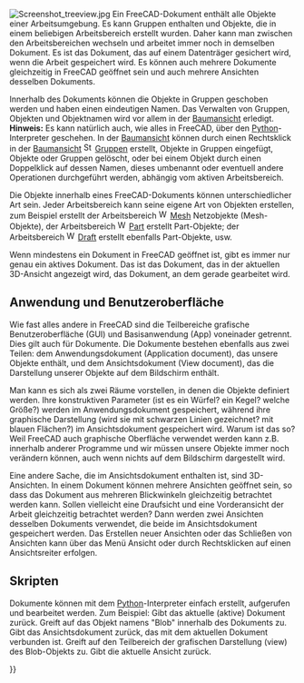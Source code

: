 <languages/>

<div class="mw-translate-fuzzy">
{{Docnav/de
|[[Navigation_Cube/de|Navigationswürfel]]
|[[Property_editor/de|Eigenschafteneditor]]
}}
</div>

{{TOCright}}

[[Image:Screenshot treeview.jpg|left]]
Ein FreeCAD-Dokument enthält alle Objekte einer Arbeitsumgebung. Es kann Gruppen enthalten und Objekte, die in einem beliebigen Arbeitsbereich erstellt wurden. Daher kann man zwischen den Arbeitsbereichen wechseln und arbeitet immer noch in demselben Dokument. Es ist das Dokument, das auf einem Datenträger gesichert wird, wenn die Arbeit gespeichert wird. Es können auch mehrere Dokumente gleichzeitig in FreeCAD geöffnet sein und auch mehrere Ansichten desselben Dokuments.

Innerhalb des Dokuments können die Objekte in Gruppen geschoben werden und haben einen eindeutigen Namen. Das Verwalten von Gruppen, Objekten und Objektnamen wird vor allem in der [[Tree view/de|Baumansicht]] erledigt. '''Hinweis:''' Es kann natürlich auch, wie alles in FreeCAD, über den [[Python/de|Python]]-Interpreter geschehen. In der [[Tree view/de|Baumansicht]] können durch einen Rechtsklick in der [[Tree view/de|Baumansicht]] [[Image:Std_Group.svg|16px]] [[Std Group/de|Gruppen]] erstellt, Objekte in Gruppen eingefügt, Objekte oder Gruppen gelöscht, oder bei einem Objekt durch einen Doppelklick auf dessen Namen, dieses umbenannt oder eventuell andere Operationen durchgeführt werden, abhängig vom aktiven Arbeitsbereich.

Die Objekte innerhalb eines FreeCAD-Dokuments können unterschiedlicher Art sein. 
Jeder Arbeitsbereich kann seine eigene Art von Objekten erstellen, zum Beispiel erstellt der Arbeitsbereich [[Image:Workbench_Mesh.svg|16px]] [[Mesh_Workbench/de|Mesh]] Netzobjekte (Mesh-Objekte), der Arbeitsbereich [[Image:Workbench_Part.svg|16px]] [[Part_Workbench/de|Part]] erstellt Part-Objekte; der Arbeitsbereich [[Image:Workbench_Draft.svg|16px]] [[Draft_Workbench/de|Draft]] erstellt ebenfalls Part-Objekte, usw.

Wenn mindestens ein Dokument in FreeCAD geöffnet ist, gibt es immer nur genau ein aktives Dokument. Das ist das Dokument, das in der aktuellen 3D-Ansicht angezeigt wird, das Dokument, an dem gerade gearbeitet wird.

<span id="Application_and_User_Interface"></span>
==Anwendung und Benutzeroberfläche==

Wie fast alles andere in FreeCAD sind die Teilbereiche grafische Benutzeroberfläche (GUI) und Basisanwendung (App) voneinader getrennt. Dies gilt auch für Dokumente. Die Dokumente bestehen ebenfalls aus zwei Teilen: dem Anwendungsdokument (Application document), das unsere Objekte enthält, und dem Ansichtsdokument (View document), das die Darstellung unserer Objekte auf dem Bildschirm enthält. 

Man kann es sich als zwei Räume vorstellen, in denen die Objekte definiert werden. Ihre konstruktiven Parameter (ist es ein Würfel? ein Kegel? welche Größe?) werden im Anwendungsdokument gespeichert, während ihre graphische Darstellung (wird sie mit schwarzen Linien gezeichnet? mit blauen Flächen?) im Ansichtsdokument gespeichert wird. Warum ist das so? Weil FreeCAD auch {{emphasis|ohne}} graphische Oberfläche verwendet werden kann z.B. innerhalb anderer Programme und wir müssen unsere Objekte immer noch verändern können, auch wenn nichts auf dem Bildschirm dargestellt wird.

Eine andere Sache, die im Ansichtsdokument enthalten ist, sind 3D-Ansichten. In einem Dokument können mehrere Ansichten geöffnet sein, so dass das Dokument aus mehreren Blickwinkeln gleichzeitig betrachtet werden kann. Sollen vielleicht eine Draufsicht und eine Vorderansicht der  Arbeit gleichzeitig betrachtet werden? Dann werden zwei Ansichten desselben Dokuments verwendet, die beide im Ansichtsdokument gespeichert werden. Das Erstellen neuer Ansichten oder das Schließen von Ansichten kann über das Menü Ansicht oder durch Rechtsklicken auf einen Ansichtsreiter erfolgen.

<span id="Scripting"></span>
==Skripten==

Dokumente können mit dem [[Python/de|Python]]-Interpreter einfach erstellt, aufgerufen und bearbeitet werden. Zum Beispiel:
{{Code|code=
FreeCAD.ActiveDocument
}}
Gibt das aktuelle (aktive) Dokument zurück.
{{Code|code=
FreeCAD.ActiveDocument.Blob
}}
Greift auf das Objekt namens "Blob" innerhalb des Dokuments zu.
{{Code|code=
FreeCADGui.ActiveDocument
}}
Gibt das Ansichtsdokument zurück, das mit dem aktuellen Dokument verbunden ist.
{{Code|code=
FreeCADGui.ActiveDocument.Blob
}}
Greift auf den Teilbereich der grafischen Darstellung (view) des Blob-Objekts zu.
{{Code|code=
FreeCADGui.ActiveDocument.ActiveView
}}
Gibt die aktuelle Ansicht zurück.


<div class="mw-translate-fuzzy">
{{Docnav/de
|[[Navigation_Cube/de|Navigationswürfel]]
|[[Property_editor/de|Eigenschafteneditor]]
}}
</div>

{{Userdocnavi{{#translation:}}}}